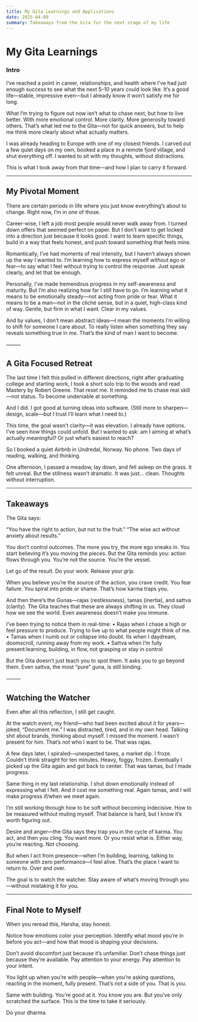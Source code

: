 ```yaml
---
title: My Gita Learnings and Applications
date: 2025-04-09
summary: Takeaways from the Gita for the next stage of my life
---
```


# My Gita Learnings

### Intro

I’ve reached a point in career, relationships, and health where I’ve had just enough success to see what the next 5–10 years could look like. It’s a good life—stable, impressive even—but I already know it won’t satisfy me for long.

What I’m trying to figure out now isn’t what to chase next, but how to live better. With more emotional control. More clarity. More generosity toward others. That’s what led me to the Gita—not for quick answers, but to help me think more clearly about what actually matters.

I was already heading to Europe with one of my closest friends. I carved out a few quiet days on my own, booked a place in a remote fjord village, and shut everything off. I wanted to sit with my thoughts, without distractions.

This is what I took away from that time—and how I plan to carry it forward.

---

## My Pivotal Moment

There are certain periods in life where you just know everything’s about to change. Right now, I’m in one of those.

Career-wise, I left a job most people would never walk away from. I turned down offers that seemed perfect on paper. But I don’t want to get locked into a direction just because it looks good. I want to learn specific things, build in a way that feels honest, and push toward something that feels mine.

Romantically, I’ve had moments of real intensity, but I haven’t always shown up the way I wanted to. I’m learning how to express myself without ego or fear—to say what I feel without trying to control the response. Just speak clearly, and let that be enough.

Personally, I've made tremendous progress in my self-awareness and maturity. But I’m also realizing how far I still have to go. I’m learning what it means to be emotionally steady—not acting from pride or fear. What it means to be a man—not in the cliché sense, but in a quiet, high-class kind of way. Gentle, but firm in what I want. Clear in my values.

And by values, I don’t mean abstract ideas—I mean the moments I’m willing to shift for someone I care about. To really listen when something they say reveals something true in me. That’s the kind of man I want to become.

⸻

## A Gita Focused Retreat

The last time I felt this pulled in different directions, right after graduating college and starting work, I took a short solo trip to the woods and read Mastery by Robert Greene. That reset me. It reminded me to chase real skill—not status. To become undeniable at something.

And I did. I got good at turning ideas into software.
(Still more to sharpen—design, scale—but I trust I’ll learn what I need to.)

This time, the goal wasn’t clarity—it was elevation. I already have options. I’ve seen how things could unfold. But I wanted to ask: am I aiming at what’s actually meaningful? Or just what’s easiest to reach?

So I booked a quiet Airbnb in Undredal, Norway. No phone. Two days of reading, walking, and thinking.

One afternoon, I passed a meadow, lay down, and fell asleep on the grass. It felt unreal. But the stillness wasn’t dramatic. It was just… clean. Thoughts without interruption.

---

## Takeaways

The Gita says:

“You have the right to action, but not to the fruit.”
“The wise act without anxiety about results.”

You don’t control outcomes. The more you try, the more ego sneaks in. You start believing it’s you moving the pieces. But the Gita reminds you: action flows through you. You’re not the source. You’re the vessel.

Let go of the result. Do your work. Release your grip.

When you believe you’re the source of the action, you crave credit. You fear failure. You spiral into pride or shame. That’s how karma traps you.

And then there’s the Gunas—rajas (restlessness), tamas (inertia), and sattva (clarity). The Gita teaches that these are always shifting in us. They cloud how we see the world. Even awareness doesn’t make you immune.

I’ve been trying to notice them in real-time:
• Rajas when I chase a high or feel pressure to produce. Trying to live up to what people might think of me.
• Tamas when I numb out or collapse into doubt. Its when I daydream, doomscroll, running away from my work.
• Sattva when I’m fully present:learning, building, in flow, not grasping or stay in control

But the Gita doesn’t just teach you to spot them. It asks you to go beyond them. Even sattva, the most “pure” guna, is still binding.

⸻

## Watching the Watcher

Even after all this reflection, I still get caught.

At the watch event, my friend—who had been excited about it for years—joked, “Document me.” I was distracted, tired, and in my own head. Talking shit about brands, thinking about myself. I missed the moment. I wasn’t present for him. That’s not who I want to be. That was rajas.

A few days later, I spiraled—unexpected taxes, a market dip. I froze. Couldn’t think straight for ten minutes. Heavy, foggy, frozen. Eventually I picked up the Gita again and got back to center. That was tamas, but I made progress.

Same thing in my last relationship. I shut down emotionally instead of expressing what I felt. And it cost me something real. Again tamas, and I will make progress if/when we meet again.

I’m still working through how to be soft without becoming indecisive. How to be measured without muting myself. That balance is hard, but I know it’s worth figuring out.

Desire and anger—the Gita says they trap you in the cycle of karma. You act, and then you cling. You want more. Or you resist what is. Either way, you’re reacting. Not choosing.

But when I act from presence—when I’m building, learning, talking to someone with zero performance—I feel alive. That’s the place I want to return to. Over and over.

The goal is to watch the watcher. Stay aware of what’s moving through you—without mistaking it for you.

---

## Final Note to Myself

When you reread this, Harsha, stay honest.

Notice how emotions color your perception. Identify what mood you’re in before you act—and how that mood is shaping your decisions.

Don’t avoid discomfort just because it’s unfamiliar. Don’t chase things just because they’re available. Pay attention to your energy. Pay attention to your intent.

You light up when you’re with people—when you’re asking questions, reacting in the moment, fully present. That’s not a side of you. That is you.

Same with building. You’re good at it. You know you are. But you’ve only scratched the surface. This is the time to take it seriously.

Do your dharma.
